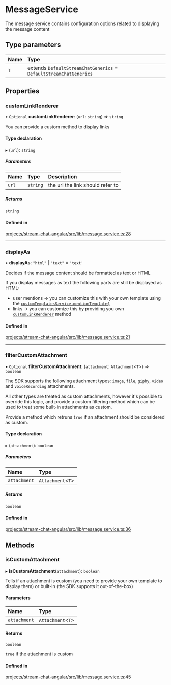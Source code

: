 # MessageService

The message service contains configuration options related to displaying the message content

## Type parameters

| Name | Type |
| :------ | :------ |
| `T` | extends `DefaultStreamChatGenerics` = `DefaultStreamChatGenerics` |

## Properties

### customLinkRenderer

• `Optional` **customLinkRenderer**: (`url`: `string`) => `string`

You can provide a custom method to display links

#### Type declaration

▸ (`url`): `string`

##### Parameters

| Name | Type | Description |
| :------ | :------ | :------ |
| `url` | `string` | the url the link should refer to |

##### Returns

`string`

#### Defined in

[projects/stream-chat-angular/src/lib/message.service.ts:28](https://github.com/GetStream/stream-chat-angular/blob/b6c0746e266edca2e1e4f4b45674751dbaf652e4/projects/stream-chat-angular/src/lib/message.service.ts#L28)

___

### displayAs

• **displayAs**: ``"html"`` \| ``"text"`` = `'text'`

Decides if the message content should be formatted as text or HTML

If you display messages as text the following parts are still be displayed as HTML:
- user mentions -> you can customize this with your own template using the [`customTemplatesService.mentionTemplate$`](https://getstream.io/chat/docs/sdk/angular/services/CustomTemplatesService/#mentiontemplate)
- links -> you can customize this by providing you own [`customLinkRenderer`](#customlinkrenderer) method

#### Defined in

[projects/stream-chat-angular/src/lib/message.service.ts:21](https://github.com/GetStream/stream-chat-angular/blob/b6c0746e266edca2e1e4f4b45674751dbaf652e4/projects/stream-chat-angular/src/lib/message.service.ts#L21)

___

### filterCustomAttachment

• `Optional` **filterCustomAttachment**: (`attachment`: `Attachment`\<`T`\>) => `boolean`

The SDK supports the following attachment types: `image`, `file`, `giphy`, `video` and `voiceRecording` attachments.

All other types are treated as custom attachments, however it's possible to override this logic, and provide a custom filtering method which can be used to treat some built-in attachments as custom.

Provide a method which retruns `true` if an attachment should be considered as custom.

#### Type declaration

▸ (`attachment`): `boolean`

##### Parameters

| Name | Type |
| :------ | :------ |
| `attachment` | `Attachment`\<`T`\> |

##### Returns

`boolean`

#### Defined in

[projects/stream-chat-angular/src/lib/message.service.ts:36](https://github.com/GetStream/stream-chat-angular/blob/b6c0746e266edca2e1e4f4b45674751dbaf652e4/projects/stream-chat-angular/src/lib/message.service.ts#L36)

## Methods

### isCustomAttachment

▸ **isCustomAttachment**(`attachment`): `boolean`

Tells if an attachment is custom (you need to provide your own template to display them) or built-in (the SDK supports it out-of-the-box)

#### Parameters

| Name | Type |
| :------ | :------ |
| `attachment` | `Attachment`\<`T`\> |

#### Returns

`boolean`

`true` if the attachment is custom

#### Defined in

[projects/stream-chat-angular/src/lib/message.service.ts:45](https://github.com/GetStream/stream-chat-angular/blob/b6c0746e266edca2e1e4f4b45674751dbaf652e4/projects/stream-chat-angular/src/lib/message.service.ts#L45)
